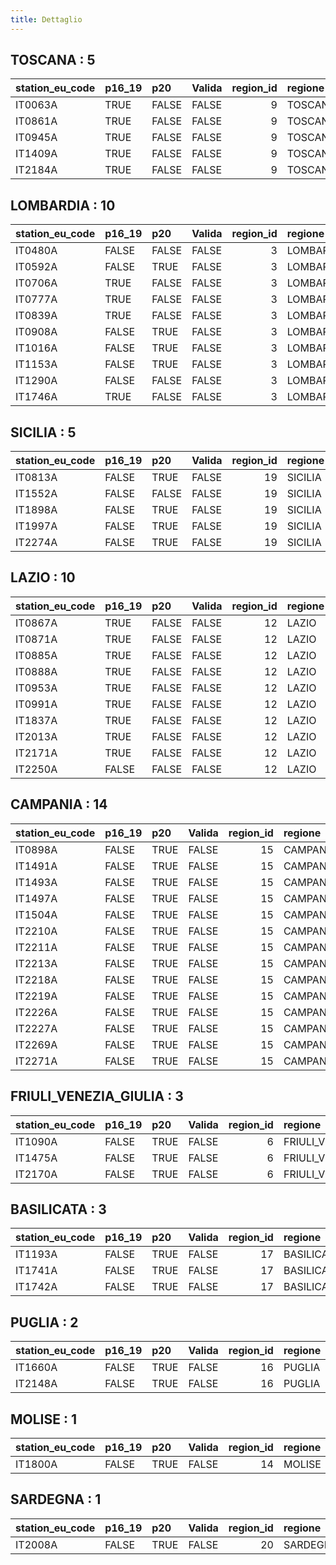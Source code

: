 ```yaml
---
title: Dettaglio
---
```



## TOSCANA : 5


|station_eu_code |p16_19 |p20   |Valida | region_id|regione |provincia |
|:---------------|:------|:-----|:------|---------:|:-------|:---------|
|IT0063A         |TRUE   |FALSE |FALSE  |         9|TOSCANA |Livorno   |
|IT0861A         |TRUE   |FALSE |FALSE  |         9|TOSCANA |Firenze   |
|IT0945A         |TRUE   |FALSE |FALSE  |         9|TOSCANA |Prato     |
|IT1409A         |TRUE   |FALSE |FALSE  |         9|TOSCANA |Pisa      |
|IT2184A         |TRUE   |FALSE |FALSE  |         9|TOSCANA |Siena     |


## LOMBARDIA : 10


|station_eu_code |p16_19 |p20   |Valida | region_id|regione   |provincia |
|:---------------|:------|:-----|:------|---------:|:---------|:---------|
|IT0480A         |FALSE  |FALSE |FALSE  |         3|LOMBARDIA |Milano    |
|IT0592A         |FALSE  |TRUE  |FALSE  |         3|LOMBARDIA |Milano    |
|IT0706A         |TRUE   |FALSE |FALSE  |         3|LOMBARDIA |Milano    |
|IT0777A         |TRUE   |FALSE |FALSE  |         3|LOMBARDIA |Lecco     |
|IT0839A         |TRUE   |FALSE |FALSE  |         3|LOMBARDIA |Cremona   |
|IT0908A         |FALSE  |TRUE  |FALSE  |         3|LOMBARDIA |Sondrio   |
|IT1016A         |FALSE  |TRUE  |FALSE  |         3|LOMBARDIA |Milano    |
|IT1153A         |FALSE  |TRUE  |FALSE  |         3|LOMBARDIA |Cremona   |
|IT1290A         |FALSE  |FALSE |FALSE  |         3|LOMBARDIA |Milano    |
|IT1746A         |TRUE   |FALSE |FALSE  |         3|LOMBARDIA |Pavia     |


## SICILIA : 5


|station_eu_code |p16_19 |p20   |Valida | region_id|regione |provincia     |
|:---------------|:------|:-----|:------|---------:|:-------|:-------------|
|IT0813A         |FALSE  |TRUE  |FALSE  |        19|SICILIA |Caltanissetta |
|IT1552A         |FALSE  |FALSE |FALSE  |        19|SICILIA |Palermo       |
|IT1898A         |FALSE  |TRUE  |FALSE  |        19|SICILIA |Trapani       |
|IT1997A         |FALSE  |TRUE  |FALSE  |        19|SICILIA |Messina       |
|IT2274A         |FALSE  |TRUE  |FALSE  |        19|SICILIA |Agrigento     |


## LAZIO : 10


|station_eu_code |p16_19 |p20   |Valida | region_id|regione |provincia |
|:---------------|:------|:-----|:------|---------:|:-------|:---------|
|IT0867A         |TRUE   |FALSE |FALSE  |        12|LAZIO   |Rieti     |
|IT0871A         |TRUE   |FALSE |FALSE  |        12|LAZIO   |Frosinone |
|IT0885A         |TRUE   |FALSE |FALSE  |        12|LAZIO   |Roma      |
|IT0888A         |TRUE   |FALSE |FALSE  |        12|LAZIO   |Roma      |
|IT0953A         |TRUE   |FALSE |FALSE  |        12|LAZIO   |Roma      |
|IT0991A         |TRUE   |FALSE |FALSE  |        12|LAZIO   |Frosinone |
|IT1837A         |TRUE   |FALSE |FALSE  |        12|LAZIO   |Roma      |
|IT2013A         |TRUE   |FALSE |FALSE  |        12|LAZIO   |Frosinone |
|IT2171A         |TRUE   |FALSE |FALSE  |        12|LAZIO   |Roma      |
|IT2250A         |FALSE  |FALSE |FALSE  |        12|LAZIO   |Roma      |


## CAMPANIA : 14


|station_eu_code |p16_19 |p20  |Valida | region_id|regione  |provincia |
|:---------------|:------|:----|:------|---------:|:--------|:---------|
|IT0898A         |FALSE  |TRUE |FALSE  |        15|CAMPANIA |Napoli    |
|IT1491A         |FALSE  |TRUE |FALSE  |        15|CAMPANIA |Napoli    |
|IT1493A         |FALSE  |TRUE |FALSE  |        15|CAMPANIA |Napoli    |
|IT1497A         |FALSE  |TRUE |FALSE  |        15|CAMPANIA |Napoli    |
|IT1504A         |FALSE  |TRUE |FALSE  |        15|CAMPANIA |Salerno   |
|IT2210A         |FALSE  |TRUE |FALSE  |        15|CAMPANIA |Avellino  |
|IT2211A         |FALSE  |TRUE |FALSE  |        15|CAMPANIA |Napoli    |
|IT2213A         |FALSE  |TRUE |FALSE  |        15|CAMPANIA |Salerno   |
|IT2218A         |FALSE  |TRUE |FALSE  |        15|CAMPANIA |Caserta   |
|IT2219A         |FALSE  |TRUE |FALSE  |        15|CAMPANIA |Napoli    |
|IT2226A         |FALSE  |TRUE |FALSE  |        15|CAMPANIA |Napoli    |
|IT2227A         |FALSE  |TRUE |FALSE  |        15|CAMPANIA |Avellino  |
|IT2269A         |FALSE  |TRUE |FALSE  |        15|CAMPANIA |Salerno   |
|IT2271A         |FALSE  |TRUE |FALSE  |        15|CAMPANIA |Caserta   |


## FRIULI_VENEZIA_GIULIA : 3


|station_eu_code |p16_19 |p20  |Valida | region_id|regione               |provincia |
|:---------------|:------|:----|:------|---------:|:---------------------|:---------|
|IT1090A         |FALSE  |TRUE |FALSE  |         6|FRIULI_VENEZIA_GIULIA |Trieste   |
|IT1475A         |FALSE  |TRUE |FALSE  |         6|FRIULI_VENEZIA_GIULIA |Trieste   |
|IT2170A         |FALSE  |TRUE |FALSE  |         6|FRIULI_VENEZIA_GIULIA |Udine     |


## BASILICATA : 3


|station_eu_code |p16_19 |p20  |Valida | region_id|regione    |provincia |
|:---------------|:------|:----|:------|---------:|:----------|:---------|
|IT1193A         |FALSE  |TRUE |FALSE  |        17|BASILICATA |Potenza   |
|IT1741A         |FALSE  |TRUE |FALSE  |        17|BASILICATA |Matera    |
|IT1742A         |FALSE  |TRUE |FALSE  |        17|BASILICATA |Potenza   |


## PUGLIA : 2


|station_eu_code |p16_19 |p20  |Valida | region_id|regione |provincia |
|:---------------|:------|:----|:------|---------:|:-------|:---------|
|IT1660A         |FALSE  |TRUE |FALSE  |        16|PUGLIA  |Taranto   |
|IT2148A         |FALSE  |TRUE |FALSE  |        16|PUGLIA  |Brindisi  |


## MOLISE : 1


|station_eu_code |p16_19 |p20  |Valida | region_id|regione |provincia  |
|:---------------|:------|:----|:------|---------:|:-------|:----------|
|IT1800A         |FALSE  |TRUE |FALSE  |        14|MOLISE  |Campobasso |


## SARDEGNA : 1


|station_eu_code |p16_19 |p20  |Valida | region_id|regione  |provincia |
|:---------------|:------|:----|:------|---------:|:--------|:---------|
|IT2008A         |FALSE  |TRUE |FALSE  |        20|SARDEGNA |Oristano  |

